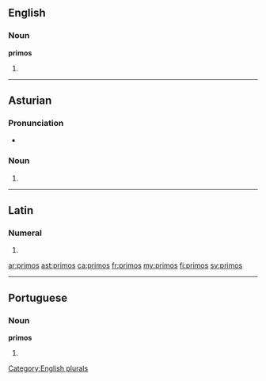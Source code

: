 ==English==

===Noun===
'''primos'''

# {{plural of|primo}}

[[Category:English plurals]]

----

==Asturian==

===Pronunciation===
* {{IPA|[ˈpɾimos]|lang=ast}}

===Noun===
{{head|ast|noun form|g=m|g2=p}}

# {{plural of|primu|lang=ast|nocat=1}}

----

==Latin==

===Numeral===
{{la-num-form|prīmōs}}

# {{inflection of|primus|prīmus|acc|m|p|lang=la}}

[[ar:primos]]
[[ast:primos]]
[[ca:primos]]
[[fr:primos]]
[[my:primos]]
[[fi:primos]]
[[sv:primos]]

----
==Portuguese==

===Noun===
'''primos''' {{m}}

# {{plural of|primo|lang=pt}}
{{rfc-auto}}